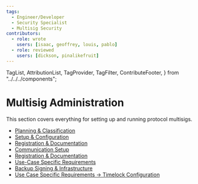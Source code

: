 ```yaml
---
tags:
  - Engineer/Developer
  - Security Specialist
  - Multisig Security
contributors:
  - role: wrote
    users: [isaac, geoffrey, louis, pablo]
  - role: reviewed
    users: [dickson, pinalikefruit]
---
```


  TagList,
  AttributionList,
  TagProvider,
  TagFilter,
  ContributeFooter,
} from "../../../components";

<TagProvider>
<TagFilter />

# Multisig Administration

<TagList tags={frontmatter.tags} />
<AttributionList contributors={frontmatter.contributors} />

This section covers everything for setting up and running protocol multisigs.

- [Planning & Classification](/multisig-for-protocols/planning-and-classification)
- [Setup & Configuration](/multisig-for-protocols/setup-and-configuration)
- [Registration & Documentation](/multisig-for-protocols/registration-and-documentation)
- [Communication Setup](/multisig-for-protocols/communication-setup)
- [Registration & Documentation](/multisig-for-protocols/registration-and-documentation)
- [Use-Case Specific Requirements](/multisig-for-protocols/use-case-specific-requirements)
- [Backup Signing & Infrastructure](/multisig-for-protocols/backup-signing-and-infrastructure)
- [Use Case Specific Requirements → Timelock Configuration](/multisig-for-protocols/use-case-specific-requirements#timelock-configuration)

</TagProvider>
<ContributeFooter />
